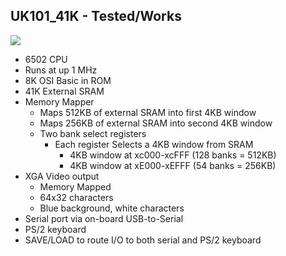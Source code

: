 == UK101_41K - Tested/Works ==

<img src="http://land-boards.com/blwiki/images/3/35/RETRO-EP4CE15-P958-720PX.jpg"></img>

* 6502 CPU
* Runs at up 1 MHz
* 8K OSI Basic in ROM
* 41K External SRAM
*	Memory Mapper
** Maps 512KB of external SRAM into first 4KB window
** Maps 256KB of external SRAM into second 4KB window
** Two bank select registers
*** Each register Selects a 4KB window from SRAM
**** 4KB window at xc000-xcFFF (128 banks = 512KB)
**** 4KB window at xE000-xEFFF (54 banks = 256KB)
* XGA Video output
** Memory Mapped
** 64x32 characters
** Blue background, white characters
* Serial port via on-board USB-to-Serial
* PS/2 keyboard
* SAVE/LOAD to route I/O to both serial and PS/2 keyboard
